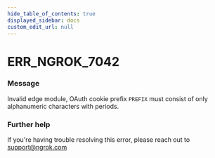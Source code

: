 ```yaml
---
hide_table_of_contents: true
displayed_sidebar: docs
custom_edit_url: null
---
```



# ERR_NGROK_7042

### Message
Invalid edge module, OAuth cookie prefix `PREFIX` must consist of only alphanumeric characters with periods.

### Further help
If you're having trouble resolving this error, please reach out to [support@ngrok.com](mailto:support@ngrok.com?subject=Help%20with%20ERR_NGROK_7042)


<ErrorDetails error='err_ngrok_7042' />
